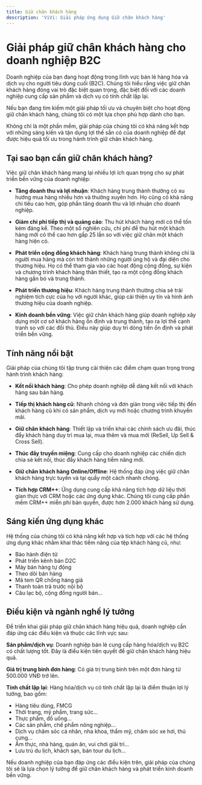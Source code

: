 ```yaml
---
title: Giữ chân khách hàng
description: 'ViVi: Giải pháp ứng dụng Giữ chân khách hàng'
---
```



# Giải pháp giữ chân khách hàng cho doanh nghiệp B2C

Doanh nghiệp của bạn đang hoạt động trong lĩnh vực bán lẻ hàng hóa và dịch vụ cho người tiêu dùng cuối (B2C). Chúng tôi hiểu rằng việc giữ chân khách hàng đóng vai trò đặc biệt quan trọng, đặc biệt đối với các doanh nghiệp cung cấp sản phẩm và dịch vụ có tính chất lặp lại.

Nếu bạn đang tìm kiếm một giải pháp tối ưu và chuyên biệt cho hoạt động giữ chân khách hàng, chúng tôi có một lựa chọn phù hợp dành cho bạn.

Không chỉ là một phần mềm, giải pháp của chúng tôi có khả năng kết hợp với những sáng kiến và tận dụng lợi thế sẵn có của doanh nghiệp để đạt được hiệu quả tối ưu trong hành trình giữ chân khách hàng.

## Tại sao bạn cần giữ chân khách hàng?

Việc giữ chân khách hàng mang lại nhiều lợi ích quan trọng cho sự phát triển bền vững của doanh nghiệp:

- **Tăng doanh thu và lợi nhuận**: Khách hàng trung thành thường có xu hướng mua hàng nhiều hơn và thường xuyên hơn. Họ cũng có khả năng chi tiêu cao hơn, góp phần tăng doanh thu và lợi nhuận cho doanh nghiệp.

- **Giảm chi phí tiếp thị và quảng cáo**: Thu hút khách hàng mới có thể tốn kém đáng kể. Theo một số nghiên cứu, chi phí để thu hút một khách hàng mới có thể cao hơn gấp 25 lần so với việc giữ chân một khách hàng hiện có.

- **Phát triển cộng đồng khách hàng**: Khách hàng trung thành không chỉ là người mua hàng mà còn trở thành những người ủng hộ và đại diện cho thương hiệu. Họ có thể tham gia vào các hoạt động cộng đồng, sự kiện và chương trình khách hàng thân thiết, tạo ra một cộng đồng khách hàng gắn bó và trung thành.

- **Phát triển thương hiệu**: Khách hàng trung thành thường chia sẻ trải nghiệm tích cực của họ với người khác, giúp cải thiện uy tín và hình ảnh thương hiệu của doanh nghiệp.

- **Kinh doanh bền vững**: Việc giữ chân khách hàng giúp doanh nghiệp xây dựng một cơ sở khách hàng ổn định và trung thành, tạo ra lợi thế cạnh tranh so với các đối thủ. Điều này giúp duy trì dòng tiền ổn định và phát triển bền vững.

## Tính năng nổi bật

Giải pháp của chúng tôi tập trung cải thiện các điểm chạm quan trọng trong hành trình khách hàng:

- **Kết nối khách hàng**: Cho phép doanh nghiệp dễ dàng kết nối với khách hàng sau bán hàng.

- **Tiếp thị khách hàng cũ**: Nhanh chóng và đơn giản trong việc tiếp thị đến khách hàng cũ khi có sản phẩm, dịch vụ mới hoặc chương trình khuyến mãi.

- **Giữ chân khách hàng**: Thiết lập và triển khai các chính sách ưu đãi, thúc đẩy khách hàng duy trì mua lại, mua thêm và mua mới (ReSell, Up Sell & Cross Sell).

- **Thúc đẩy truyền miệng**: Cung cấp cho doanh nghiệp các chiến dịch chia sẻ kết nối, thúc đẩy khách hàng tiềm năng mới.

- **Giữ chân khách hàng Online/Offline**: Hệ thống đáp ứng việc giữ chân khách hàng trực tuyến và tại quầy một cách nhanh chóng.

- **Tích hợp CRM++**: Ứng dụng cung cấp khả năng tích hợp dữ liệu thời gian thực với CRM hoặc các ứng dụng khác. Chúng tôi cung cấp phần mềm CRM++ miễn phí bản quyền, được hơn 2.000 khách hàng sử dụng.

## Sáng kiến ứng dụng khác

Hệ thống của chúng tôi có khả năng kết hợp và tích hợp với các hệ thống ứng dụng khác nhằm khai thác tiềm năng của tệp khách hàng cũ, như:

- Bảo hành điện tử
- Phát triển kênh bán D2C
- Máy bán hàng tự động
- Theo dõi bán hàng
- Mã tem QR chống hàng giả
- Thanh toán trả trước nội bộ
- Câu lạc bộ, cộng đồng người bán...

## Điều kiện và ngành nghề lý tưởng

Để triển khai giải pháp giữ chân khách hàng hiệu quả, doanh nghiệp cần đáp ứng các điều kiện và thuộc các lĩnh vực sau:

**Sản phẩm/dịch vụ**: Doanh nghiệp bán lẻ cung cấp hàng hóa/dịch vụ B2C có chất lượng tốt. Đây là điều kiện tiên quyết để giữ chân khách hàng hiệu quả.

**Giá trị trung bình đơn hàng**: Có giá trị trung bình trên một đơn hàng từ 500.000 VNĐ trở lên.

**Tính chất lặp lại**: Hàng hóa/dịch vụ có tính chất lặp lại là điểm thuận lợi lý tưởng, bao gồm:

- Hàng tiêu dùng, FMCG
- Thời trang, mỹ phẩm, trang sức...
- Thực phẩm, đồ uống...
- Các sản phẩm, chế phẩm nông nghiệp...
- Dịch vụ chăm sóc cá nhân, nha khoa, thẩm mỹ, chăm sóc xe hơi, thú cưng...
- Ẩm thực, nhà hàng, quán ăn, vui chơi giải trí...
- Lưu trú du lịch, khách sạn, bán tour du lịch...

Nếu doanh nghiệp của bạn đáp ứng các điều kiện trên, giải pháp của chúng tôi sẽ là lựa chọn lý tưởng để giữ chân khách hàng và phát triển kinh doanh bền vững.
